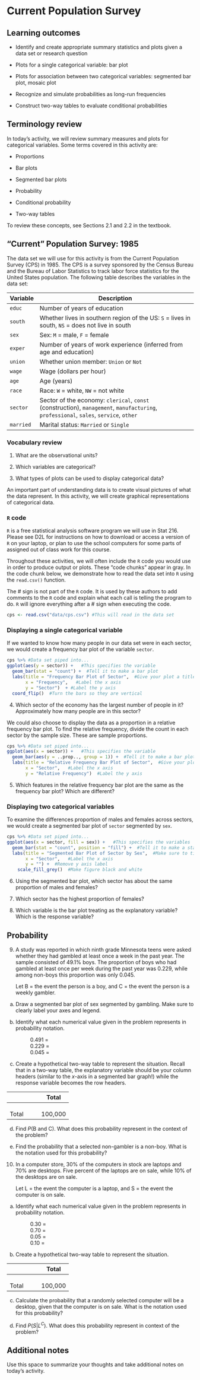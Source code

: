 <!-- Notes for spring: - split up categorical descriptive stats and probability -->

# Current Population Survey

## Learning outcomes

* Identify and create appropriate summary statistics and plots
  given a data set or research question
  
* Plots for a single categorical variable: bar plot

* Plots for association between two categorical variables:
  segmented bar plot, mosaic plot

* Recognize and simulate probabilities as long-run frequencies

* Construct two-way tables to evaluate conditional probabilities

## Terminology review

In today's activity, we will review summary measures and plots for categorical variables.  Some terms covered in this activity are:

* Proportions 

* Bar plots

* Segmented bar plots

* Probability

* Conditional probability

* Two-way tables

To review these concepts, see Sections 2.1 and 2.2 in the textbook.  

\newpage
## "Current" Population Survey: 1985
The data set we will use for this activity is from the Current Population Survey (CPS) in 1985.  The CPS is a survey sponsored by the Census Bureau and the Bureau of Labor Statistics to track labor force statistics for the United States population.  The following table describes the variables in the data set:

| **Variable** | **Description** |
|--	|---------------	|
| `educ` | Number of years of education |
| `south` | Whether lives in southern region of the US: `S` = lives in south, `NS` = does not live in south  |
| `sex` | Sex: `M` = male, `F` = female  |
| `exper` | Number of years of work experience (inferred from age and education) |
| `union` | Whether union member: `Union` or `Not` |
| `wage` | Wage (dollars per hour) 	|
| `age` | Age (years)  |
| `race` | Race: `W` = white, `NW` = not white	|
| `sector` | Sector of the economy: `clerical`, `const` (construction),  `management`, `manufacturing`, `professional`, `sales`, `service`, `other` |
| `married` | Marital status: `Married` or `Single` |

### Vocabulary review {-}

1. What are the observational units?

\vspace{0.2in}

2.  Which variables are categorical?

\vspace{0.4in}

3.  What types of plots can be used to display categorical data?

\vspace{0.5in}


An important part of understanding data is to create visual pictures of what the data represent.  In this activity, we will create graphical representations of categorical data.

### `R` code {-}

`R` is a free statistical analysis software program we will use in Stat 216.  Please see D2L for instructions on how to download or 
access a version of `R` on your laptop, or plan to use the school computers for some parts of assigned out of class work for this course.

Throughout these activities, we will often include the `R` code
you would use in order to produce output or plots. These
"code chunks" appear in gray. In the code chunk below, we
demonstrate how to read the data set into `R` using the `read.csv()` function.

The \# sign is not part of the `R` code. 
It is used by these authors to add comments to the `R` code and explain what each call is telling the program to do.
`R` will ignore everything after a \# sign when executing the code.
```r
cps <- read.csv("data/cps.csv") #This will read in the data set
```


### Displaying a single categorical variable {-}

If we wanted to know how many people in our data set were in each sector, we would create a frequency bar plot of the variable `sector`.


```r
cps %>% #Data set piped into...
ggplot(aes(y = sector)) +   #This specifies the variable
  geom_bar(stat = "count") +  #Tell it to make a bar plot
  labs(title = "Frequency Bar Plot of Sector",  #Give your plot a title
       x = "Frequency",   #Label the x axis
       y = "Sector")  + #Label the y axis
  coord_flip()  #Turn the bars so they are vertical
```
4.  Which sector of the economy has the largest number of people in it? Approximately how many people are in this sector?

\vspace{0.3in}

We could also choose to display the data as a proportion in a relative frequency bar plot. To find the relative frequency, divide the count in each sector by the sample size.  These are sample proportions. 
```r
cps %>% #Data set piped into...
ggplot(aes(x = sector)) +   #This specifies the variable
  geom_bar(aes(y = ..prop.., group = 1)) +  #Tell it to make a bar plot with proportions
  labs(title = "Relative Frequency Bar Plot of Sector",  #Give your plot a title
       x = "Sector",   #Label the x axis
       y = "Relative Frequency")  #Label the y axis

```

5.  Which features in the relative frequency bar plot are the same as the frequency bar plot?  Which are different?

\vspace{1in}

### Displaying two categorical variables {-}

To examine the differences proportion of males and females across sectors, we would create a segmented bar plot of `sector` segmented by `sex`.

```r
cps %>% #Data set piped into...
ggplot(aes(x = sector, fill = sex)) +   #This specifies the variables
  geom_bar(stat = "count", position = "fill") +  #Tell it to make a stacked bar plot
  labs(title = "Segmented Bar Plot of Sector by Sex",  #Make sure to title your plot 
       x = "Sector",   #Label the x axis
       y = "") +  #Remove y axis label
    scale_fill_grey()  #Make figure black and white
```

6.  Using the segmented bar plot, which sector has about the same proportion of males and females?

\vspace{0.5in}

7. Which sector has the highest proportion of females?

\vspace{0.5in}

8. Which variable is the bar plot treating as the explanatory variable?  Which is the response variable?

\newpage

## Probability 

9. A study was reported in which ninth grade Minnesota teens were asked whether they had gambled at least once a week in the past year.  The sample consisted of 49.1% boys.  The proportion of boys who had gambled at least once per week during the past year was 0.229, while among non-boys this proportion was only 0.045. 
\vspace{1mm}

    Let B = the event the person is a boy, and C = the event the person is a weekly gambler.
\vspace{0.1in}

a. Draw a segmented bar plot of sex segmented by gambling. Make sure to clearly label your axes and legend.
\vspace{1.8in}

b. Identify what each numerical value given in the problem represents in probability notation.
\vspace{.1in}

|                 0.491 =  
 \vspace{.1in}
 
|                 0.229 =  
\vspace{.1in}

|                 0.045 =  
\vspace{.1in}

c. Create a hypothetical two-way table to represent the situation.  Recall that in a two-way table, the explanatory variable should be your column headers (similar to the $x$-axis in a segmented bar graph!) while the response variable becomes the row headers.

| \hspace{1in}      |\hspace{1in}     |\hspace{1in}     | Total        |
|-------|---|---|---------|
|    \hspace{1in}     |   |   |         |
|    \hspace{1in}     |   |   |         |
|    \hspace{1in}     |   |   |         |
| Total |   |   | 100,000 |

d. Find $P(\mbox{B and C})$. What does this probability represent in the context of the problem?
\vspace{.8in}

e. Find the probability that a selected non-gambler is a non-boy. What is the notation used for this probability?

\newpage

10. In a computer store, 30% of the computers in stock are laptops and 70% are desktops.  Five percent of the laptops are on sale, while 10% of the desktops are on sale.
\vspace{1mm}

    Let L = the event the computer is a laptop, and S = the event the computer is on sale.
\vspace{0.1in}

   a. Identify what each numerical value given in the problem represents in probability notation.
\vspace{.1in}

|                 0.30 =  
 \vspace{.1in}
 
|                 0.70 =  
\vspace{.1in}

|                 0.05 =  
\vspace{.1in}

|                 0.10 =  
\vspace{.1in}

   b. Create a hypothetical two-way table to represent the situation.

| \hspace{1in}      |\hspace{1in}     |\hspace{1in}     | Total        |
|-------|---|---|---------|
|    \hspace{1in}     |   |   |         |
|    \hspace{1in}     |   |   |         |
|    \hspace{1in}     |   |   |         |
| Total |   |   | 100,000 |

   c. Calculate the probability that a randomly selected computer will be a desktop, given that the computer is on sale. What is the notation used for this probability?
\vspace{.8in}


   d. Find $P(S | L^C)$. What does this probability represent in context of the problem?
\vspace{1in}


## Additional notes

Use this space to summarize your thoughts and take additional notes on today's activity.


